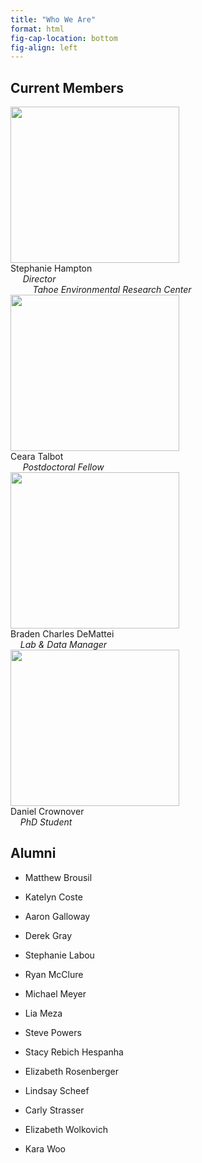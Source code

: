 ```yaml
---
title: "Who We Are"
format: html
fig-cap-location: bottom
fig-align: left
---
```


## Current Members
::: {layout=[2,1] valigh="bottom"}

| [![](images/Hampton_6.jpg){fig-alt="Stephanie Hampton" width="270px" height="250px"}](shampton.qmd)
| Stephanie Hampton 
|      *Director* 
|          *Tahoe Environmental Research Center*

| [![](images/ct_hs.png){fig-alt="Ceara Talbot" width="270px" height="250px"}](ctalbot.qmd)
| Ceara Talbot 
|      *Postdoctoral Fellow*

| [![](images/bcd_hs3.jpg){fig-alt="Braden Charles DeMattei" width="270px" height="250px"}](bcdemattei.qmd)
| Braden Charles DeMattei 
|     *Lab & Data Manager*

| [![](images/dcrownover.jpg){fig-alt="Daniel Crownover" width="270px" height="250px"}](dcrown.qmd)
| Daniel Crownover
|     *PhD Student*

:::

## Alumni

- Matthew Brousil

- Katelyn Coste

- Aaron Galloway

- Derek Gray

- Stephanie Labou

- Ryan McClure

- Michael Meyer

- Lia Meza

- Steve Powers

- Stacy Rebich Hespanha

- Elizabeth Rosenberger

- Lindsay Scheef

- Carly Strasser

- Elizabeth Wolkovich

- Kara Woo

